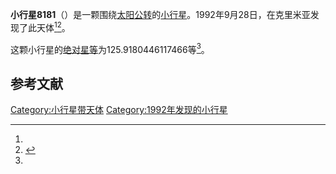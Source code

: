 {{Infobox planet
| bgcolour = #FFFFC0
| name = 8181 Rossini
| symbol = 
| image = 
| caption = 
| discovery = yes
| discovery_ref = 
| discoverer = {{link-en|柳德米拉·瓦斯列娜·朱然勒娃|Lyudmila Vasilyevna Zhuravleva}}
| discovery_site = [[克里米亚|克里米亚]] 
| discovered = 1992年9月28日
| designations = yes
| mp_name = 
| named_after = 
| alt_names = 1992 ST26/ 1979 YY7 / 1980 BC4 / 1987 QK3 / 1994 CX7
| mp_category = [[主带小行星|主带小行星]]
| orbit_ref = <ref name="a">[http://ssd.jpl.nasa.gov/sbdb.cgi?sstr=8181 8181 Rossini] {{Wayback|url=http://ssd.jpl.nasa.gov/sbdb.cgi?sstr=8181 |date=20201124030846 }}，小行星數據庫瀏覽器（JPL Small-Body Database Browser）－[[美国国家航空航天局|美国国家航空航天局]]喷气推进实验室</ref>
| epoch = 2456400.5 (2013年4月18日更新)
| aphelion = {{convert|3.031734449903003|AU|km|3|abbr=on|lk=out}}
| perihelion = {{convert|2.461679209217407|AU|km|3|abbr=on}}
| semimajor = {{convert|2.746706829560205|AU|km|3|abbr=on}}
| eccentricity = 0.103770674
| period = 1662.711452 [[日|日]]<br />4.55[[儒略年|儒略年]]
| avg_speed = 
| inclination = 5.113067086177265
| asc_node = 278.8331393456642
| mean_anomaly = 
| arg_peri = 125.9180446117466
| satellites = 
| physical_characteristics = yes
| dimensions = 
| mass = 
| density = 
| surface_grav = 
| escape_velocity = 
| sidereal_day = 
| axial_tilt = 
| pole_ecliptic_lat = 
| pole_ecliptic_lon = 
| albedo = 
| temperatures= 
| temp_name1 = 
| mean_temp_1 = 
| max_temp_1 = 
| temp_name2 = 
| max_temp_2 = 
| spectral_type = 
| abs_magnitude = 125.9180446117466
}}

'''小行星8181'''（{{lang-en|8181 Rossini}}）是一颗围绕[[太阳|太阳]][[公转|公转]]的[[小行星|小行星]]。1992年9月28日，{{link-en|柳德米拉·瓦斯列娜·朱然勒娃|Lyudmila Vasilyevna Zhuravleva}}在克里米亚发现了此天体<ref name="a" /><ref>{{cite news|title=小行星列表|url=http://cfa-www.harvard.edu/iau/lists/NumberedMPs.txt|accessdate=2013-07-08|newspaper=哈佛大学|archive-date=2008-05-17|archive-url=https://web.archive.org/web/20080517010638/http://cfa-www.harvard.edu/iau/lists/NumberedMPs.txt|dead-url=no}}</ref>。

这颗小行星的[[绝对星等|绝对星等]]为125.9180446117466等<ref name="a" />。

==参考文献==
{{reflist}}
{{Minor Planet Number|[[小行星8180|小行星8180]]|[[小行星8182|小行星8182]]}}

{{小天体}}

[[Category:小行星带天体|Category:小行星带天体]]
[[Category:1992年发现的小行星|Category:1992年发现的小行星]]

{{asteroid-stub}}